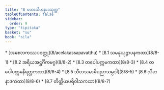 ```yaml
---
title: "8 မဟာသီဟနာဒသုတ္တ"
tableOfContents: false
sidebar:
  order: 9
type: "tipitaka"
basket: "su"
book: "sila"
---
```



<DynamicBreadcrumb />



<TableOfContents book="sila" section="8">
* [အစေလကဿပဝတ္ထု](8/acelakassapavatthu)
* [8.1 သမနုယုဉ္ဇာပနကထာ](8/8-1)
* [8.2 အရိယအဋ္ဌင်္ဂိကမဂ္ဂ](8/8-2)
* [8.3 တပေါပက္ကမကထာ](8/8-3)
* [8.4 တပေါပက္ကမနိရတ္ထကထာ](8/8-4)
* [8.5 သီလသမာဓိပညာသမ္ပဒါ](8/8-5)
* [8.6 သီဟနာဒကထာ](8/8-6)
* [8.7 တိတ္ထိယပရိဝါသကထာ](8/8-7)
</TableOfContents>